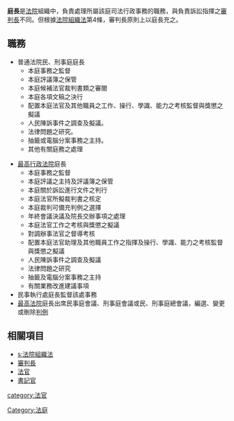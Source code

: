 {{unreferenced|time=2009-6-8}}

'''庭長'''是[[法院|法院]]組織中，負責處理所屬該庭司法行政事務的職務，與負責訴訟指揮之[[審判長|審判長]]不同。但根據[[法院組織法|法院組織法]]第4條，審判長原則上以庭長充之。

== 職務 ==
* 普通法院民、刑事庭庭長
** 本庭事務之監督
** 本庭評議簿之保管
** 本庭候補法官裁判書類之審閱
** 本庭各項文稿之決行
** 配置本庭法官及其他職員之工作、操行、學識、能力之考核監督與獎懲之擬議
** 人民陳訴事件之調查及擬議。
** 法律問題之研究。
** 抽籤或電腦分案事務之主持。
** 其他有關庭務之處理

* [[最高行政法院|最高行政法院]]庭長
** 本庭事務之監督
** 本庭評議之主持及評議簿之保管
** 本庭關於訴訟進行文件之判行
** 本庭法官所擬裁判書之核定
** 本庭裁判可備充判例之選擇
** 年終會議決議及院長交辦事項之處理
** 本庭法官工作之考核與獎懲之擬議
** 對調辦事法官之督導考核
** 配置本庭法官助理及其他職員工作之指揮及操行、學識、能力之考核監督與獎懲之擬議
** 人民陳訴事件之調查及擬議
** 法律問題之研究
** 抽籤及電腦分案事務之主持
** 有關業務改進建議事項
* 民事執行處庭長監督該處事務
* [[最高法院|最高法院]]庭長出席民事庭會議、刑事庭會議或民、刑事庭總會議，編選、變更或刪除[[判例|判例]]

== 相關項目 ==
* [[s:法院組織法|s:法院組織法]]
* [[審判長|審判長]]
* [[法官|法官]]
* [[書記官|書記官]]

{{Law-bio-stub}}

[[category:法官|category:法官]]
[[Category:法庭|Category:法庭]]
